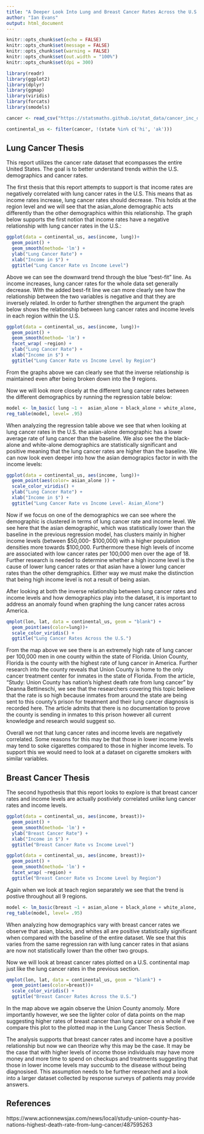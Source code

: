 ```yaml
---
title: "A Deeper Look Into Lung and Breast Cancer Rates Across the U.S."
author: "Ian Evans"
output: html_document
---
```


```r
knitr::opts_chunk$set(echo = FALSE)
knitr::opts_chunk$set(message = FALSE)
knitr::opts_chunk$set(warning = FALSE)
knitr::opts_chunk$set(out.width = "100%")
knitr::opts_chunk$set(dpi = 300)

library(readr)
library(ggplot2)
library(dplyr)
library(ggmap)
library(viridis)
library(forcats)
library(smodels)
```


```r
cancer <- read_csv("https://statsmaths.github.io/stat_data/cancer_inc_data.csv")

continental_us <- filter(cancer, !(state %in% c('hi', 'ak')))

```

## Lung Cancer Thesis

This report utilizes the cancer rate dataset that ecompasses the entire United States. The goal is to better understand trends within the U.S. demographics and cancer rates.  

The first thesis that this report attempts to support is that income rates are negatively correlated with lung cancer rates in the U.S. This means that as income rates increase, lung cancer rates should decrease. This holds at the region level and we will see that the asian_alone demographic acts differently than the other demographics within this relationship. The graph below supports the first notion that income rates have a negative relationship with lung cancer rates in the U.S.:

```r
ggplot(data = continental_us, aes(income, lung))+
  geom_point() +
  geom_smooth(method= 'lm') +
  ylab("Lung Cancer Rate") +
  xlab("Income in $") +
  ggtitle("Lung Cancer Rate vs Income Level")

```

Above we can see the downward trend through the blue "best-fit" line. As income increases, lung cancer rates for the whole data set generally decrease. With the added best-fit line we can more clearly see how the relationship between the two variables is negative and that they are inversely related. In order to further strengthen the argument the graph below shows the relationship between lung cancer rates and income levels in each region within the U.S.

```r
ggplot(data = continental_us, aes(income, lung))+
  geom_point() +
  geom_smooth(method= 'lm') +
  facet_wrap( ~region) +
  ylab("Lung Cancer Rate") +
  xlab("Income in $") +
  ggtitle("Lung Cancer Rate vs Income Level by Region")
```

From the graphs above we can clearly see that the inverse relationship is maintained even after being broken down into the 9 regions. 



Now we will look more closely at the different lung cancer rates between the different demographics by running the regression table below: 

```r
model <- lm_basic( lung ~1 +  asian_alone + black_alone + white_alone, data= continental_us)
reg_table(model, level= .95)
```

When analyzing the regression table above we see that when looking at lung cancer rates in the U.S. the asian-alone demographic has a lower average rate of lung cancer than the baseline. We also see the the black-alone and white-alone demographics are statistically significant and positive meaning that the lung cancer rates are higher than the baseline. We can now look  even deeper into how the asian demograpics factor in with the income levels:

```r
ggplot(data = continental_us, aes(income, lung))+
  geom_point(aes(color= asian_alone )) +
  scale_color_viridis() +
  ylab("Lung Cancer Rate") +
  xlab("Income in $") +
  ggtitle("Lung Cancer Rate vs Income Level- Asian_Alone")
```

Now if we focus on one of the demographics we can see where the demographic is clustered in terms of lung cancer rate and income level. We see here that the asian demographic, which was statistically lower than the baseline in the previous regression model, has clusters mainly in higher income levels (between $50,000- $100,000) with a higher population densities more towards $100,000. Furthermore these high levels of income are associated with low cancer rates per 100,000 men over the age of 18. Further research is needed to determine whether a high income level is the cause of lower lung cancer rates or that asian have a lower lung cancer rates than the other demgraphics. Either way we must make the distinction that being high income level is not a result of being asian. 

After looking at both the inverse relationship between lung cancer rates and income levels and how demographics play into the dataset, it is important to address an anomaly found when graphing the lung cancer rates across America.


```r
qmplot(lon, lat, data = continental_us, geom = "blank") +
  geom_point(aes(color=lung))+
  scale_color_viridis() +
  ggtitle("Lung Cancer Rates Across the U.S.")
```

From the map above we see there is an extremely high rate of lung cancer per 100,000 men in one county within the state of Florida. Union County, Florida is the county with the highest rate of lung cancer in America. Further research into the county reveals that Union County is home to the only cancer treatment center for inmates in the state of Florida. From the article, "Study: Union County has nation's highest death rate from lung cancer" by Deanna Bettineschi, we see that the researchers covering this topic believe that the rate is so high because inmates from around the state are being sent to this county's prison for treatment and their lung cancer diagnosis is recorded here. The article admits that there is no documentation to prove the county is sending in inmates to this prison however all current knowledge and research would suggest so. 

Overall we not that lung cancer rates and income levels are negatively correlated. Some reasons for this may be that those in lower income levels may tend to soke cigarettes compared to those in higher income levels. To support this we would need to look at a dataset on cigarette smokers with similar variables. 


## Breast Cancer Thesis

The second hypothesis that this report looks to explore is that breast cancer rates and income levels are actually postiviely correlated unlike lung cancer rates and income levels.

```r
ggplot(data = continental_us, aes(income, breast))+
  geom_point() +
  geom_smooth(method= 'lm') +
  ylab("Breast Cancer Rate") +
  xlab("Income in $") +
  ggtitle("Breast Cancer Rate vs Income Level")
```


```r
ggplot(data = continental_us, aes(income, breast))+
  geom_point() +
  geom_smooth(method= 'lm') +
  facet_wrap( ~region) +
  ggtitle("Breast Cancer Rate vs Income Level by Region")
```

Again when we look at teach region separately we see that the trend is postive throughout all 9 regions. 


```r
model <- lm_basic(breast ~1 + asian_alone + black_alone + white_alone, data= continental_us)
reg_table(model, level= .95)
```
When analyzing how demographics vary with breast cancer rates we observe that asian, blacks, and whites all are positive statistically significant when compared with the baseline of the entire dataset. We see that this varies from the same regression ran with lung cancer rates in that asians are now not statistically lower than the other two groups.  


Now we will look at breast cancer rates plotted on a U.S. continental map just like the lung cancer rates in the previous section.

```r
qmplot(lon, lat, data = continental_us, geom = "blank") +
  geom_point(aes(color=breast))+
  scale_color_viridis() +
  ggtitle("Breast Cancer Rates Across the U.S.")

```

In the map above we again observe the Union County anomoly. More importantly however, we see the lighter color of data points on the map suggesting higher rates of breast cancer than lung cancer on a whole if we compare this plot to the plotted map in the Lung Cancer Thesis Section.


The analysis supports that breast cancer rates and income have a positive relationship but now we can theorize why this may be the case. It may be the case that with higher levels of income those individuals may have more money and more time to spend on checkups and treatments suggesting that those in lower income levels may succumb to the disease without being diagnosised. This assumption needs to be further researched and a look into a larger dataset collected by response surveys of patients may provide answers.





## References
https://www.actionnewsjax.com/news/local/study-union-county-has-nations-highest-death-rate-from-lung-cancer/487595263
